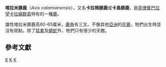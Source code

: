 {{Speciesbox 
| taxon = Axis calamianensis
| image = Axis calamianensis.jpg
| status = EN
| status_system = IUCN
| status_ref = <ref name=iucn>{{IUCN2008|assessors=Oliver, W., Widmann, P. & Lastica, E.|year=2008|id=2446|title=Axis calamianensis|downloaded=2009-03-21}}</ref>
| binomial_authority = ([[韓伯祿|Heude]], 1888)
}}
'''喀拉米豚鹿'''（''Axis calamianensis''），又名'''卡拉棉豚鹿'''或'''卡島豚鹿'''，是[[菲律賓|菲律賓]][[巴拉望|巴拉望]][[卡拉綿群島|卡拉綿群島]]特有的一種[[鹿|鹿]]。

雄性喀拉米豚鹿高60-65厘米，[[鹿角|鹿角]]有三叉。不像其他[[亞洲|亞洲]]的[[花鹿|花鹿]]，牠們出生時並沒有斑點。除了[[猛禽|猛禽]]及[[蟒蛇|蟒蛇]]外，牠們只有很少的天敵。

== 參考文獻 ==
{{reflist}}

{{Artiodactyla|R.1}}

{{Taxonbar|from=Q768071}}

[[Category:花鹿屬|K]]
[[Category:菲律賓哺乳動物|K]]
[[Category:_1888年描述的动物|K]]